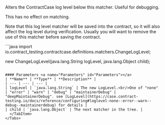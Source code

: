 
Alters the ContractCase log level below this matcher. Useful for debugging.

This has no effect on matching.

Note that this log level matcher will be saved into the contract, so it will
also affect the log level during verification. Usually you will want to
remove the use of this matcher before saving the contract.

<Tabs groupId="language">
  <TabItem value="java" label="Java">
```java
import io.contract_testing.contractcase.definitions.matchers.ChangeLogLevel;

new ChangeLogLevel(java.lang.String logLevel, java.lang.Object child);
```

#### Parameters <a name="Parameters" id="Parameters"></a>
| **Name** | **Type** | **Description** |
| --- | --- | --- |
| logLevel | `java.lang.String` | The new LogLevel.<br/>One of "none" | "error" | "warn" | "debug" | "maintainerDebug" | "deepMaintainerDebug". see [LogLevel](https://case.contract-testing.io/docs/reference/configuring#loglevel-none--error--warn--debug--maintainerdebug) for details |
| child | `java.lang.Object` | The next matcher in the tree. |
  </TabItem>
</Tabs>
